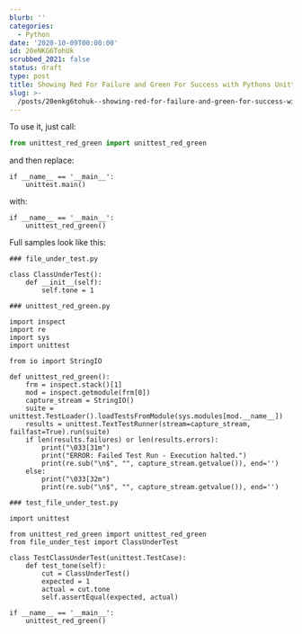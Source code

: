```yaml
---
blurb: ''
categories:
  - Python
date: '2020-10-09T00:00:00'
id: 20eNKG6TohUk
scrubbed_2021: false
status: draft
type: post
title: Showing Red For Failure and Green For Success with Pythons Unittest
slug: >-
  /posts/20enkg6tohuk--showing-red-for-failure-and-green-for-success-with-pythons-unittest
---
```


To use it, just call:

```python
from unittest_red_green import unittest_red_green
```

and then replace:

```python{numberLines: true}
if __name__ == '__main__':
    unittest.main()
```

with:

```python{numberLines: true}
if __name__ == '__main__':
    unittest_red_green()
```


Full samples look like this:

```python{numberLines: true}
### file_under_test.py

class ClassUnderTest():
    def __init__(self):
        self.tone = 1
```

```python{numberLines: true}
### unittest_red_green.py

import inspect
import re
import sys
import unittest

from io import StringIO

def unittest_red_green():
    frm = inspect.stack()[1]
    mod = inspect.getmodule(frm[0])
    capture_stream = StringIO()
    suite = unittest.TestLoader().loadTestsFromModule(sys.modules[mod.__name__])
    results = unittest.TextTestRunner(stream=capture_stream, failfast=True).run(suite)
    if len(results.failures) or len(results.errors):
        print("\033[31m")
        print("ERROR: Failed Test Run - Execution halted.")
        print(re.sub("\n$", "", capture_stream.getvalue()), end='')
    else:
        print("\033[32m")
        print(re.sub("\n$", "", capture_stream.getvalue()), end='')
```

```python{numberLines: true}
### test_file_under_test.py

import unittest

from unittest_red_green import unittest_red_green
from file_under_test import ClassUnderTest

class TestClassUnderTest(unittest.TestCase):
    def test_tone(self):
        cut = ClassUnderTest()
        expected = 1
        actual = cut.tone
        self.assertEqual(expected, actual)

if __name__ == '__main__':
    unittest_red_green()
```
